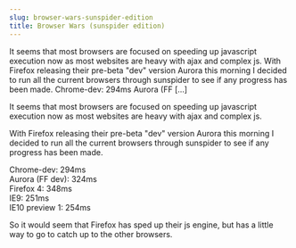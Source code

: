 ```yaml
---
slug: browser-wars-sunspider-edition
title: Browser Wars (sunspider edition)
---
```

<p>It seems that most browsers are focused on speeding up javascript execution now as most websites are heavy with ajax and complex js. With Firefox releasing their pre-beta "dev" version Aurora this morning I decided to run all the current browsers through sunspider to see if any progress has been made. Chrome-dev: 294ms Aurora (FF [&hellip;]</p>


<!--truncate-->
It seems that most browsers are focused on speeding up javascript execution now as most websites are heavy with ajax and complex js.  

With Firefox releasing their pre-beta "dev" version Aurora this morning I decided to run all the current browsers through sunspider to see if any progress has been made.  

Chrome-dev: 294ms<br />
Aurora (FF dev): 324ms<br />
Firefox 4: 348ms<br />
IE9: 251ms<br />
IE10 preview 1: 254ms  

So it would seem that Firefox has sped up their js engine, but has a little way to go to catch up to the other browsers.  

